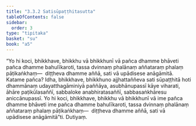 ```yaml
---
title: "3.3.2 Satisūpaṭṭhitasutta"
tableOfContents: false
sidebar:
  order: 3
type: "tipitaka"
basket: "su"
book: "a5"
---
```



<DynamicBreadcrumb />

<Division number="122" book="a5" bookNo="16" page="126">

<Paragraph number="704" book="a5">
“Yo hi koci, bhikkhave, bhikkhu vā bhikkhunī vā pañca dhamme bhāveti pañca dhamme bahulīkaroti, tassa dvinnaṃ phalānaṃ aññataraṃ phalaṃ pāṭikaṅkhaṃ—  diṭṭheva dhamme aññā, sati vā upādisese anāgāmitā.
</Paragraph>

<Paragraph number="705" book="a5">
Katame pañca? Idha, bhikkhave, bhikkhuno ajjhattaññeva sati sūpaṭṭhitā hoti dhammānaṃ udayatthagāminiyā paññāya, asubhānupassī kāye viharati, āhāre paṭikūlasaññī, sabbaloke anabhiratasaññī, sabbasaṅkhāresu aniccānupassī. Yo hi koci, bhikkhave, bhikkhu vā bhikkhunī vā ime pañca dhamme bhāveti ime pañca dhamme bahulīkaroti, tassa dvinnaṃ phalānaṃ aññataraṃ phalaṃ pāṭikaṅkhaṃ—  diṭṭheva dhamme aññā, sati vā upādisese anāgāmitā”ti.

</Paragraph>
</Division>

<Paragraph number="706" type="center" book="a5">
Dutiyaṃ.
</Paragraph>